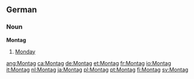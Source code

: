 ==German==
===Noun===
'''Montag'''
#[[Monday]]

[[ang:Montag]]
[[ca:Montag]]
[[de:Montag]]
[[et:Montag]]
[[fr:Montag]]
[[io:Montag]]
[[it:Montag]]
[[nl:Montag]]
[[ja:Montag]]
[[pl:Montag]]
[[pt:Montag]]
[[fi:Montag]]
[[sv:Montag]]